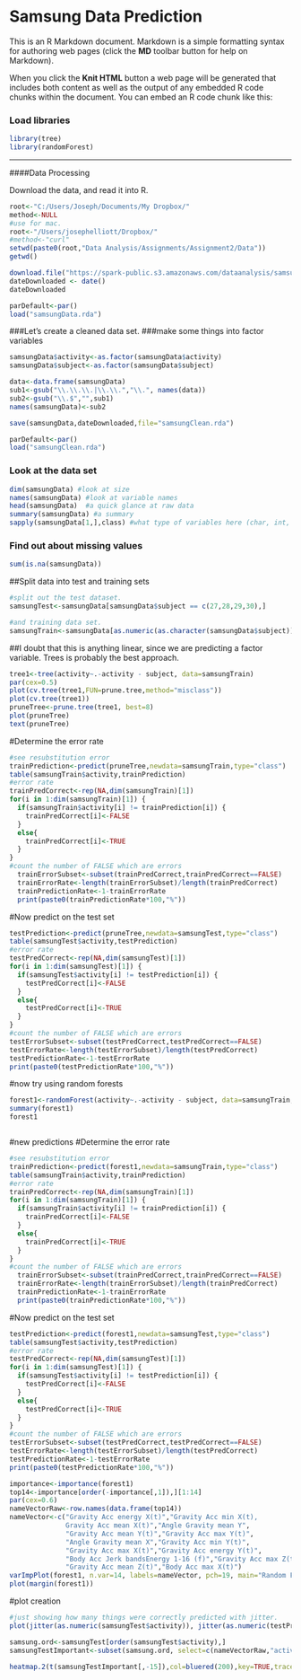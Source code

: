Samsung Data Prediction
========================================================

This is an R Markdown document. Markdown is a simple formatting syntax for authoring web pages (click the **MD** toolbar button for help on Markdown).

When you click the **Knit HTML** button a web page will be generated that includes both content as well as the output of any embedded R code chunks within the document. You can embed an R code chunk like this:

### Load libraries
```r
library(tree)
library(randomForest)

```
----
####Data Processing

Download the data, and read it into R. 
```r

root<-"C:/Users/Joseph/Documents/My Dropbox/"
method<-NULL
#use for mac.
root<-"/Users/josephelliott/Dropbox/"
#method<-"curl"
setwd(paste0(root,"Data Analysis/Assignments/Assignment2/Data"))
getwd()

```

``` r
download.file("https://spark-public.s3.amazonaws.com/dataanalysis/samsungData.rda",destfile="samsungData.rda",method=method)
dateDownloaded <- date()
dateDownloaded

```

``` r
parDefault<-par()
load("samsungData.rda")


```

###Let's create a cleaned data set.
###make some things into factor variables
```r
samsungData$activity<-as.factor(samsungData$activity)
samsungData$subject<-as.factor(samsungData$subject)

data<-data.frame(samsungData)
sub1<-gsub("\\.\\.\\.|\\.\\.","\\.", names(data))
sub2<-gsub("\\.$","",sub1)
names(samsungData)<-sub2

save(samsungData,dateDownloaded,file="samsungClean.rda")

```

```r
parDefault<-par()
load("samsungClean.rda")
```

### Look at the data set

```r
dim(samsungData) #look at size
names(samsungData) #look at variable names
head(samsungData)  #a quick glance at raw data
summary(samsungData) #a summary 
sapply(samsungData[1,],class) #what type of variables here (char, int, numeric, factor?)
```

### Find out about missing values
```r
sum(is.na(samsungData))
```

##Split data into test and training sets
```r

#split out the test dataset. 
samsungTest<-samsungData[samsungData$subject == c(27,28,29,30),]

#and training data set. 
samsungTrain<-samsungData[as.numeric(as.character(samsungData$subject)) < 27,]

```

##I doubt that this is anything linear, since we are predicting a factor variable.  Trees is probably the best approach. 


```r
tree1<-tree(activity~.-activity - subject, data=samsungTrain)
par(cex=0.5)
plot(cv.tree(tree1,FUN=prune.tree,method="misclass"))
plot(cv.tree(tree1))
pruneTree<-prune.tree(tree1, best=8)
plot(pruneTree)
text(pruneTree)
```

#Determine the error rate
```r
#see resubstitution error
trainPrediction<-predict(pruneTree,newdata=samsungTrain,type="class")
table(samsungTrain$activity,trainPrediction)
#error rate
trainPredCorrect<-rep(NA,dim(samsungTrain)[1])
for(i in 1:dim(samsungTrain)[1]) {
  if(samsungTrain$activity[i] != trainPrediction[i]) {
    trainPredCorrect[i]<-FALSE
  }
  else{
    trainPredCorrect[i]<-TRUE
  }
}
#count the number of FALSE which are errors
  trainErrorSubset<-subset(trainPredCorrect,trainPredCorrect==FALSE)
  trainErrorRate<-length(trainErrorSubset)/length(trainPredCorrect)
  trainPredictionRate<-1-trainErrorRate
  print(paste0(trainPredictionRate*100,"%"))
```

#Now predict on the test set
```r
testPrediction<-predict(pruneTree,newdata=samsungTest,type="class")
table(samsungTest$activity,testPrediction)
#error rate
testPredCorrect<-rep(NA,dim(samsungTest)[1])
for(i in 1:dim(samsungTest)[1]) {
  if(samsungTest$activity[i] != testPrediction[i]) {
    testPredCorrect[i]<-FALSE
  }
  else{
    testPredCorrect[i]<-TRUE
  }
}
#count the number of FALSE which are errors
testErrorSubset<-subset(testPredCorrect,testPredCorrect==FALSE)
testErrorRate<-length(testErrorSubset)/length(testPredCorrect)
testPredictionRate<-1-testErrorRate
print(paste0(testPredictionRate*100,"%"))

```

#now try using random forests
```r
forest1<-randomForest(activity~.-activity - subject, data=samsungTrain, prox=TRUE)
summary(forest1)
forest1



```

#new predictions
#Determine the error rate
```r
#see resubstitution error
trainPrediction<-predict(forest1,newdata=samsungTrain,type="class")
table(samsungTrain$activity,trainPrediction)
#error rate
trainPredCorrect<-rep(NA,dim(samsungTrain)[1])
for(i in 1:dim(samsungTrain)[1]) {
  if(samsungTrain$activity[i] != trainPrediction[i]) {
    trainPredCorrect[i]<-FALSE
  }
  else{
    trainPredCorrect[i]<-TRUE
  }
}
#count the number of FALSE which are errors
  trainErrorSubset<-subset(trainPredCorrect,trainPredCorrect==FALSE)
  trainErrorRate<-length(trainErrorSubset)/length(trainPredCorrect)
  trainPredictionRate<-1-trainErrorRate
  print(paste0(trainPredictionRate*100,"%"))
```

#Now predict on the test set
```r
testPrediction<-predict(forest1,newdata=samsungTest,type="class")
table(samsungTest$activity,testPrediction)
#error rate
testPredCorrect<-rep(NA,dim(samsungTest)[1])
for(i in 1:dim(samsungTest)[1]) {
  if(samsungTest$activity[i] != testPrediction[i]) {
    testPredCorrect[i]<-FALSE
  }
  else{
    testPredCorrect[i]<-TRUE
  }
}
#count the number of FALSE which are errors
testErrorSubset<-subset(testPredCorrect,testPredCorrect==FALSE)
testErrorRate<-length(testErrorSubset)/length(testPredCorrect)
testPredictionRate<-1-testErrorRate
print(paste0(testPredictionRate*100,"%"))

```

```r
importance<-importance(forest1)
top14<-importance[order(-importance[,1]),][1:14]
par(cex=0.6)
nameVectorRaw<-row.names(data.frame(top14))
nameVector<-c("Gravity Acc energy X(t)","Gravity Acc min X(t),
              Gravity Acc mean X(t)","Angle Gravity mean Y",
              "Gravity Acc mean Y(t)","Gravity Acc max Y(t)",
              "Angle Gravity mean X","Gravity Acc min Y(t)",
              "Gravity Acc max X(t)","Gravity Acc energy Y(t)",
              "Body Acc Jerk bandsEnergy 1-16 (f)","Gravity Acc max Z(t)",
              "Gravity Acc mean Z(t)","Body Acc max X(t)")
varImpPlot(forest1, n.var=14, labels=nameVector, pch=19, main="Random Forest Variables by Importance")
plot(margin(forest1))
```


#plot creation
```r
#just showing how many things were correctly predicted with jitter. 
plot(jitter(as.numeric(samsungTest$activity)), jitter(as.numeric(testPrediction)),pch=19, col=as.numeric(samsungTest$activity))

```

```r
samsung.ord<-samsungTest[order(samsungTest$activity),]
samsungTestImportant<-subset(samsung.ord, select=c(nameVectorRaw,"activity"))

heatmap.2(t(samsungTestImportant[,-15]),col=bluered(200),key=TRUE,trace="none",density.info="none",keysize=1,scale="row",Colv=NA,cexRow=1,ColSideColors=c("gray80","gray70","gray60","gray50","gray40","gray30")[unclass(factor(samsungTestImportant$activity))])


```

